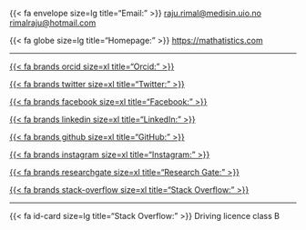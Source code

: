 ::: resume-contact
::: row
{{< fa envelope size=lg title="Email:" >}} 
[raju.rimal@medisin.uio.no](mailto:raju.rimal@medisin.uio.no)
[rimalraju@hotmail.com](mailto:rimalraju@hotmail.com)
:::

::: row
{{< fa globe size=lg title="Homepage:" >}} 
[https://mathatistics.com](https://mathatistics.com)
:::

---

::: row
[{{< fa brands orcid size=xl title="Orcid:" >}}](https://orcid.org/0000-0001-6097-0285)

[{{< fa brands twitter size=xl title="Twitter:" >}}](https://twitter.com/mathatistics)

[{{< fa brands facebook size=xl title="Facebook:" >}}](https://facebook.com/mathatistics)

[{{< fa brands linkedin size=xl title="LinkedIn:" >}}](https://linkedin.com/in/therimalaya)

[{{< fa brands github size=xl title="GitHub:" >}}](https://github.com/therimalaya)

[{{< fa brands instagram size=xl title="Instagram:" >}}](https://instagram.com/therimalaya)

[{{< fa brands researchgate size=xl title="Research Gate:" >}}](https://www.researchgate.net/profile/Raju-Rimal-2)

[{{< fa brands stack-overflow size=xl title="Stack Overflow:" >}}](https://stackoverflow.com/users/1987629/therimalaya)
:::

---

::: row
{{< fa id-card size=lg title="Stack Overflow:" >}}
Driving licence class B
:::

:::
